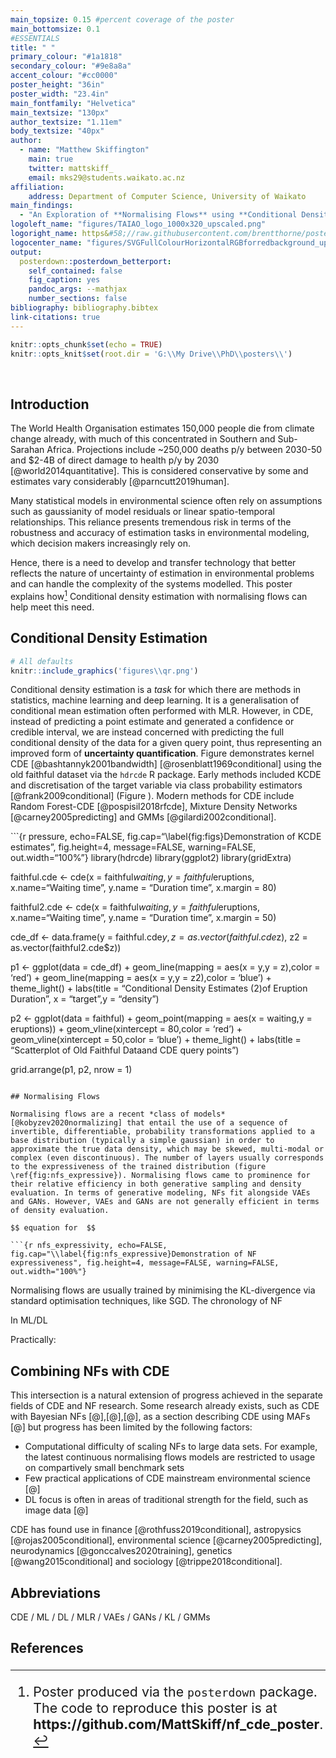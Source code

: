 ```yaml
---
main_topsize: 0.15 #percent coverage of the poster
main_bottomsize: 0.1
#ESSENTIALS
title: " "
primary_colour: "#1a1818" 
secondary_colour: "#9e8a8a"
accent_colour: "#cc0000"
poster_height: "36in"
poster_width: "23.4in"
main_fontfamily: "Helvetica"
main_textsize: "130px"
author_textsize: "1.11em"
body_textsize: "40px"
author:
  - name: "Matthew Skiffington"
    main: true
    twitter: mattskiff_ 
    email: mks29@students.waikato.ac.nz
affiliation:
    address: Department of Computer Science, University of Waikato
main_findings: 
  - "An Exploration of **Normalising Flows** using **Conditional Density Estimation**"
logoleft_name: "figures/TAIAO_logo_1000x320_upscaled.png"
logoright_name: https&#58;//raw.githubusercontent.com/brentthorne/posterdown/master/images/betterhexlogo.png
logocenter_name: "figures/SVGFullColourHorizontalRGBforredbackground_upscaled.png"
output: 
  posterdown::posterdown_betterport:
    self_contained: false
    fig_caption: yes
    pandoc_args: --mathjax
    number_sections: false
bibliography: bibliography.bibtex
link-citations: true
---
```


<!-- logo sizing -->
<style>
.main p {
margin-left: 0em;
}
#main-img-left {
 width: 35.75%;
 height: 72.5%;
 bottom: 0.4in;
}
#main-img-center {
 width: 36.75%;
 height: 71.5%;
}
#main-img-right {
 bottom: 0.4in;
}
.footnotes {
  font-size: 16pt;
}

</style>

```r
knitr::opts_chunk$set(echo = TRUE)
knitr::opts_knit$set(root.dir = 'G:\\My Drive\\PhD\\posters\\')
```

<br>

## Introduction 

The World Health Organisation estimates 150,000 people die from climate change already, with much of this concentrated in Southern and Sub-Sarahan Africa. Projections include ~250,000 deaths p/y between 2030-50 and $2-4B of direct damage to health p/y by 2030 [@world2014quantitative]. This is considered conservative by some and estimates vary considerably [@parncutt2019human].

Many statistical models in environmental science often rely on assumptions such as gaussianity of model residuals or linear spatio-temporal relationships. This reliance presents tremendous risk in terms of the robustness and accuracy of estimation tasks in environmental modeling, which decision makers increasingly rely on. 

Hence, there is a need to develop and transfer technology that better reflects the nature of uncertainty of estimation in environmental problems and can handle the complexity of the systems modelled. This poster explains how[^1] Conditional density estimation with normalising flows can help meet this need.

## Conditional Density Estimation

<!-- add figure caption: Animation of CDE using 'Mexican hat' data --> 

```r
# All defaults
knitr::include_graphics('figures\\qr.png')
```

Conditional density estimation is a *task* for which there are methods in statistics, machine learning and deep learning. It is a generalisation of conditional mean estimation often performed with MLR. However, in CDE, instead of predicting a point estimate and generated a confidence or credible interval, we are instead concerned with predicting the full conditional density of the data for a given query point, thus representing an improved form of **uncertainty quantification**. Figure \ref{fig:figs} demonstrates kernel CDE [@bashtannyk2001bandwidth] [@rosenblatt1969conditional] using the old faithful dataset via the `hdrcde` R package. Early methods included KCDE and discretisation of the target variable via class probability estimators [@frank2009conditional] (Figure \ref{fig:qr}). Modern methods for CDE include Random Forest-CDE [@pospisil2018rfcde], Mixture Density Networks [@carney2005predicting] and GMMs [@gilardi2002conditional]. 

```{r pressure, echo=FALSE, fig.cap="\\label{fig:figs}Demonstration of KCDE estimates", fig.height=4, message=FALSE, warning=FALSE, out.width="100%"}
library(hdrcde)
library(ggplot2)
library(gridExtra)

faithful.cde <- cde(x = faithful$waiting, y = faithful$eruptions,
                    x.name="Waiting time", y.name = "Duration time",
                    x.margin = 80)

faithful2.cde <- cde(x = faithful$waiting, y = faithful$eruptions,
                    x.name="Waiting time", y.name = "Duration time",
                    x.margin = 50)

cde_df <- data.frame(y = faithful.cde$y,
                     z = as.vector(faithful.cde$z),
                     z2 = as.vector(faithful2.cde$z))

p1 <- ggplot(data = cde_df) +
  geom_line(mapping = aes(x = y,y = z),color = 'red') +
  geom_line(mapping = aes(x = y,y = z2),color = 'blue') +
  theme_light() +
  labs(title = "Conditional Density Estimates (2)\n of Eruption Duration",
       x = "target",y = "density")

p2 <- ggplot(data = faithful) +
  geom_point(mapping = aes(x = waiting,y = eruptions)) +
  geom_vline(xintercept = 80,color = 'red') + 
  geom_vline(xintercept = 50,color = 'blue') + 
  theme_light() +
  labs(title = "Scatterplot of Old Faithful Data\n and CDE query points")

grid.arrange(p1, p2, nrow = 1)
```

## Normalising Flows

Normalising flows are a recent *class of models* [@kobyzev2020normalizing] that entail the use of a sequence of invertible, differentiable, probability transformations applied to a base distribution (typically a simple gaussian) in order to approximate the true data density, which may be skewed, multi-modal or complex (even discontinuous). The number of layers usually corresponds to the expressiveness of the trained distribution (figure \ref{fig:nfs_expressive}). Normalising flows came to prominence for their relative efficiency in both generative sampling and density evaluation. In terms of generative modeling, NFs fit alongside VAEs and GANs. However, VAEs and GANs are not generally efficient in terms of density evaluation. 

$$ equation for  $$

```{r nfs_expressivity, echo=FALSE, fig.cap="\\label{fig:nfs_expressive}Demonstration of NF expressiveness", fig.height=4, message=FALSE, warning=FALSE, out.width="100%"}

```

Normalising flows are usually trained by minimising the KL-divergence via standard optimisation techniques, like SGD. The chronology of NF

In ML/DL 

Practically:

## Combining NFs with CDE

This intersection is a natural extension of progress achieved in the separate fields of CDE and NF research. Some research already exists, such as CDE with Bayesian NFs [@],[@],[@], as a section describing CDE using MAFs [@] but progress has been limited by the following factors:

* Computational difficulty of scaling NFs to large data sets. For example, the latest continuous normalising flows models are restricted to usage on compartively small benchmark sets
* Few practical applications of CDE mainstream environmental science [@]
* DL focus is often in areas of traditional strength for the field, such as image data [@]


CDE has found use in finance [@rothfuss2019conditional], astropysics [@rojas2005conditional], environmental science [@carney2005predicting], neurodynamics [@gonccalves2020training], genetics [@wang2015conditional] and sociology [@trippe2018conditional]. 

## Abbreviations

CDE / ML / DL / MLR / VAEs / GANs / KL / GMMs

## References

 

[^1]:  Poster produced via the `posterdown` package. The code to reproduce this poster is at **https://github.com/MattSkiff/nf_cde_poster**. </font>

